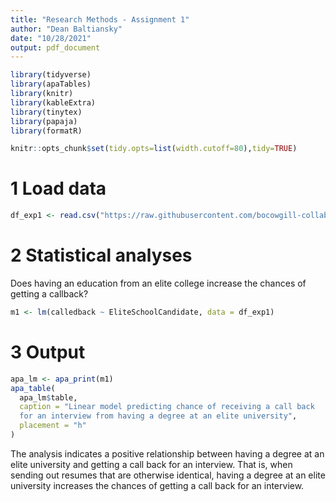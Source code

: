 ```yaml
---
title: "Research Methods - Assignment 1"
author: "Dean Baltiansky"
date: "10/28/2021"
output: pdf_document
---
```


```r
library(tidyverse)
library(apaTables)
library(knitr)
library(kableExtra)
library(tinytex)
library(papaja)
library(formatR)
```

```r
knitr::opts_chunk$set(tidy.opts=list(width.cutoff=80),tidy=TRUE)
```

# 1 Load data

```r
df_exp1 <- read.csv("https://raw.githubusercontent.com/bocowgill-collaborations/ResearchMethods-Repository/master/HW1/assignment1-research-methods.csv",sep = "")
```

# 2 Statistical analyses

Does having an education from an elite college increase the chances of getting
a callback?

```r
m1 <- lm(calledback ~ EliteSchoolCandidate, data = df_exp1)
```

# 3 Output

```r
apa_lm <- apa_print(m1)
apa_table(
  apa_lm$table, 
  caption = "Linear model predicting chance of receiving a call back 
  for an interview from having a degree at an elite university",
  placement = "h"
)
```

The analysis indicates a positive relationship between having a degree at an elite university and getting a call back for an interview. That is, when sending out resumes that are otherwise identical, having a degree at an elite university increases the chances of getting a call back for an interview.
